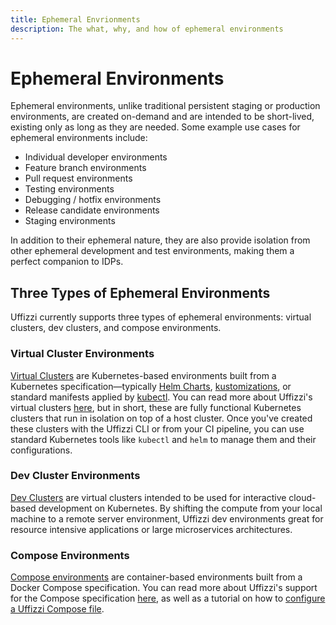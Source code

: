```yaml
---
title: Ephemeral Envrionments
description: The what, why, and how of ephemeral environments
---
```



# Ephemeral Environments

Ephemeral environments, unlike traditional persistent staging or production environments, are created on-demand and are intended to be short-lived, existing only as long as they are needed. Some example use cases for ephemeral environments include:  

- Individual developer environments
- Feature branch environments
- Pull request environments
- Testing environments
- Debugging / hotfix environments
- Release candidate environments
- Staging environments

In addition to their ephemeral nature, they are also provide isolation from other ephemeral development and test environments, making them a perfect companion to IDPs.

## Three Types of Ephemeral Environments

Uffizzi currently supports three types of ephemeral environments: virtual clusters, dev clusters, and compose environments.

### Virtual Cluster Environments
[Virtual Clusters](/core-concepts/ephemeral-environments/virtual-clusters) are Kubernetes-based environments built from a Kubernetes specification—typically [Helm Charts](https://helm.sh), [kustomizations](https://kustomize.io), or standard manifests applied by [kubectl](https://kubernetes.io/reference/kubectl/). You can read more about Uffizzi's virtual clusters [here](topics/virtual-clusters.md), but in short, these are fully functional Kubernetes clusters that run in isolation on top of a host cluster. Once you've created these clusters with the Uffizzi CLI or from your CI pipeline, you can use standard Kubernetes tools like `kubectl` and `helm` to manage them and their configurations.

<Cards num={2}>
  <Cards.Card
    arrow
    title="Learn more about virtual clusters"
    href="/core-concepts/ephemeral-environments/virtual-clusters"
  >
  </Cards.Card>
</Cards>

### Dev Cluster Environments
[Dev Clusters](/core-concepts/ephemeral-environments/dev-clusters) are virtual clusters intended to be used for interactive cloud-based development on Kubernetes. By shifting the compute from your local machine to a remote server environment, Uffizzi dev environments great for resource intensive applications or large microservices architectures. 

<Cards num={2}>
  <Cards.Card
    arrow
    title="Learn more about dev clusters"
    href="/core-concepts/ephemeral-environments/virtual-clusters"
  >
  </Cards.Card>
</Cards>

### Compose Environments 
[Compose environments](/core-concepts/ephemeral-environments/compose) are container-based environments built from a Docker Compose specification. You can read more about Uffizzi's support for the Compose specification [here](references/compose-spec.md), as well as a tutorial on how to [configure a Uffizzi Compose file](docker-compose-environment.md#create-a-docker-compose-template).

<Cards num={2}>
  <Cards.Card
    arrow
    title="Learn more about compose environments"
    href="/core-concepts/ephemeral-environments/compose"
  >
  </Cards.Card>
</Cards>